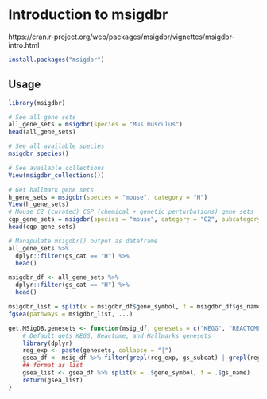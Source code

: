 
# Introduction to msigdbr

https://cran.r-project.org/web/packages/msigdbr/vignettes/msigdbr-intro.html

```r
install.packages("msigdbr")
```
## Usage
```r
library(msigdbr)

# See all gene sets
all_gene_sets = msigdbr(species = "Mus musculus")
head(all_gene_sets)

# See all available species
msigdbr_species()

# See available collections
View(msigdbr_collections())
```

```r
# Get hallmark gene sets
h_gene_sets = msigdbr(species = "mouse", category = "H")
View(h_gene_sets)
# Mouse C2 (curated) CGP (chemical + genetic perturbations) gene sets
cgp_gene_sets = msigdbr(species = "mouse", category = "C2", subcategory = "CGP")
head(cgp_gene_sets)

# Manipulate msigdbr() output as dataframe
all_gene_sets %>%
  dplyr::filter(gs_cat == "H") %>%
  head()
```

```r
msigdbr_df <- all_gene_sets %>%
  dplyr::filter(gs_cat == "H") %>%
  head()

msigdbr_list = split(x = msigdbr_df$gene_symbol, f = msigdbr_df$gs_name)
fgsea(pathways = msigdbr_list, ...)
```

```r


get.MSigDB.genesets <- function(msig_df, genesets = c("KEGG", "REACTOME", "H$")){
	# Default gets KEGG, Reactome, and Hallmarks genesets
	library(dplyr)
	reg_exp <- paste(genesets, collapse = "|")
	gsea_df <- msig_df %>% filter(grepl(reg_exp, gs_subcat) | grepl(reg_exp, gs_cat))
	## format as list
	gsea_list <- gsea_df %>% split(x = .$gene_symbol, f = .$gs_name)
	return(gsea_list)
}
```





